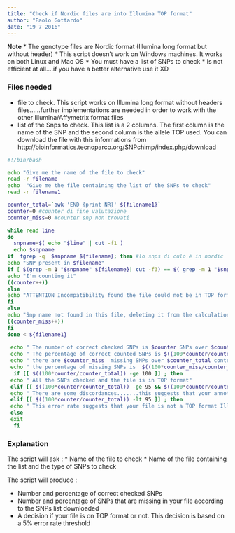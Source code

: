 ```yaml
---
title: "Check if Nordic files are into Illumina TOP format"
author: "Paolo Gottardo"
date: "19 7 2016"
---
```


**Note**
* The genotype files are Nordic format (Illumina long format but without header)
* This script doesn't work on Windows machines. It works on both Linux and Mac OS
* You must have a list of SNPs to check 
* Is not efficient at all....if you have a better alternative use it XD

### Files needed
* file to check. This script works on Illumina long format without headers files......further implementations are needed in order to work with the other Illumina/Affymetrix format files 
* list of the Snps to check. This list is a 2 columns. The first column is the name of the SNP and the second column is the allele TOP used. You can download the file with this informations from http://bioinformatics.tecnoparco.org/SNPchimp/index.php/download

```bash
#!/bin/bash

echo "Give me the name of the file to check"
read -r filename
echo  "Give me the file containing the list of the SNPs to check"
read -r filename1

counter_total=`awk 'END {print NR}' ${filename1}`
counter=0 #counter di fine valutazione
counter_miss=0 #counter snp non trovati

while read line
do
  snpname=$( echo "$line" | cut -f1 )
  echo $snpname
if  fgrep -q  $snpname ${filename}; then #lo snps di culo é in nordic
echo "SNP present in $filename"
if [ $(grep -m 1 "$snpname" ${filename}| cut -f3) == $( grep -m 1 "$snpname" ${filename1}| cut -f2  | cut -d '/' -f1) ] ||  [ $(grep -m 1 "$snpname" ${filename}| cut -f3) == $( grep -m 1 "$snpname" ${filename1}| cut -f2  | cut -d '/' -f2) ] ; then
echo "I'm counting it"
((counter++))
else
echo "ATTENTION Incompatibility found the file could not be in TOP format....."
fi
else
echo "Snp name not found in this file, deleting it from the calculation"
((counter_miss++))
fi
done < ${filename1}
 
 echo " The number of correct checked SNPs is $counter SNPs over $counter_total controlled SNPs "
 echo " The percentage of correct counted SNPs is $((100*counter/counter_total))%"
 echo " there are $counter_miss  missing SNPs over $counter_total controlled SNPs "
 echo " the percentage of missing SNPs is  $((100*counter_miss/counter_total))%"
  if [[ $((100*counter/counter_total)) -ge 100 ]] ; then
 echo " All the SNPs checked and the file is in TOP format"
 elif [[ $((100*counter/counter_total)) -ge 95 && $((100*counter/counter_total)) -lt 100 ]] ; then
 echo " There are some discordances.......this suggests that your annotation file contains some mistakes....check it an re-run the script"
 elif [[ $((100*counter/counter_total)) -lt 95 ]] ; then
 echo " This error rate suggests that your file is not a TOP format Illumina file. Contact your laboratory for more info"
 else
 exit
  fi
```

### Explanation
The script will ask :
* Name of the file to check
* Name of the file containing the list and the type of SNPs to check 

The script will produce :

* Number and percentage of correct checked SNPs 
* Number and percentage of SNPs that are missing in your file according to the SNPs list downloaded 
* A decision if your file is on TOP format or not. This decision is based on a 5% error rate threshold 
